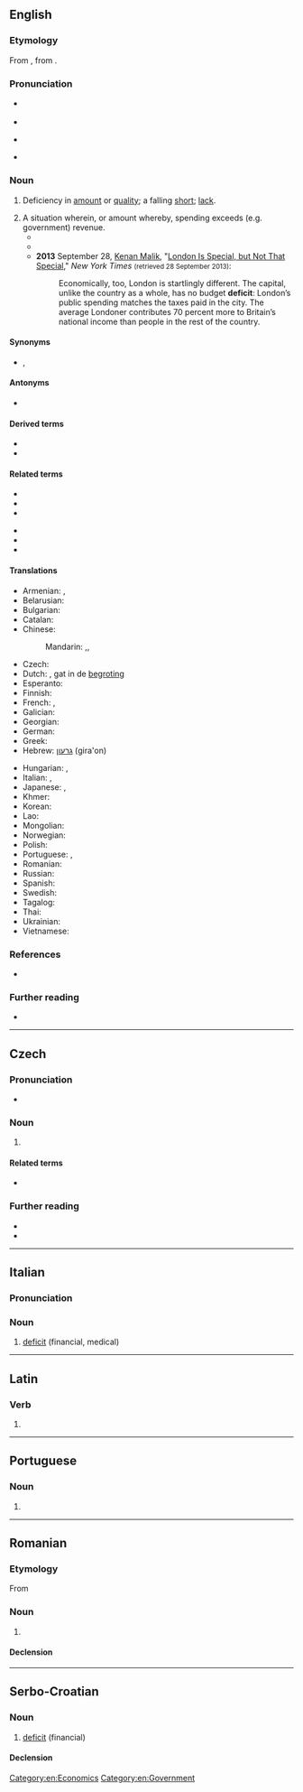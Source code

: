 {{also|déficit|dèficit}}
==English==

===Etymology===
{{root|en|ine-pro|*dʰeh₁-}}
From {{der|en|fr|déficit}}, from {{der|en|la|dēficit}}.

===Pronunciation===
* {{a|RP}} {{IPA|en|/ˈdɛfɪsɪt/}}
* {{audio|en|LL-Q1860 (eng)-Vealhurl-deficit.wav|Audio (RP)}}
* {{a|GA}} {{IPA|en|/ˈdɛfəsɪt/}}
* {{hyphenation|en|de|fi|cit}}

===Noun===
{{en-noun}}

# Deficiency in [[amount]] or [[quality]]; a falling [[short]]; [[lack]].
#: {{ux|en|The crop output this year has been comparatively small, owing to the '''deficit''' in rainfall.}}
# A situation wherein, or amount whereby, spending exceeds (e.g. government) revenue.
#* {{quote-journal|en|year=1962|month=October|title=Talking of Trains: Passed to you, Mr. Macmillan|journal=Modern Railways|page=220|text=Dr. Beeching's obvious intent is that if Scottish&mdash;and similarly unprofitable English and Welsh&mdash;railways are to be maintained, it must be done by an unconcealed subsidy; he is determined that the railways shall no longer be preoccupied with&mdash;and derided for&mdash;immense '''deficits''' which include the burden of social services the State must openly underwrite, if it wants them.}}
#* {{quote-journal|en|work=Contra Costa Times|title=It's Time for a Reality Check on the Deficit|city=Contra Costa, CA|date=August 4, 1996|passage=But Wall Street, which has a case of '''deficit'''-attention disorder, is no longer focused on a balanced budget. "The bond market only worries about one thing at [a time.]}}
#* '''2013''' September 28, [[w:Kenan Malik|Kenan Malik]], "[http://www.nytimes.com/2013/09/29/opinion/sunday/london-is-special-but-not-that-special.html?ref=opinion London Is Special, but Not That Special]," ''New York Times'' <small>(retrieved 28 September 2013)</small>:
#*: Economically, too, London is startlingly different. The capital, unlike the country as a whole, has no budget '''deficit''': London’s public spending matches the taxes paid in the city. The average Londoner contributes 70 percent more to Britain’s national income than people in the rest of the country.

====Synonyms====
* {{l|en|fiscal deficit}}, {{l|en|shortfall}}

====Antonyms====
* {{l|en|surplus}}

====Derived terms====
* {{l|en|fiscal deficit}}
* {{l|en|trade deficit}}

====Related terms====
{{rel-top}}
* {{l|en|defect}}
* {{l|en|defection}}
* {{l|en|defective}}
{{rel-mid}}
* {{l|en|defector}}
* {{l|en|deficiency}}
* {{l|en|deficient}}
{{rel-bottom}}

====Translations====
{{trans-see|deficiency}}

{{trans-top|situation wherein spending exceeds government revenue}}
* Armenian: {{t+|hy|դեֆիցիտ|sc=Armn}}, {{t+|hy|պակասուրդ|sc=Armn}}
* Belarusian: {{t|be|дэфіцы́т|m}}
* Bulgarian: {{t+|bg|дефици́т|m}}
* Catalan: {{t+|ca|dèficit|m}}
* Chinese:
*: Mandarin: {{t+|cmn|赤字|tr=chìzì|sc=Hani}},{{t+|cmn|亏损|tr=Kuīkong}},{{t+|cmn|亏空|tr=kuīkōng}}
* Czech: {{t+|cs|deficit|m}}
* Dutch: {{t+|nl|tekort}}, gat {{g|n}} in de [[begroting]] {{g|f}}
* Esperanto: {{t|eo|deficito}}
* Finnish: {{t+|fi|vaje}}
* French: {{t|fr|déficit budgétaire}}, {{t+|fr|déficit}} {{q|note: ''déficit'' in French also has a broader meaning}}
* Galician: {{t|gl|déficit|m}}
* Georgian: {{t|ka|დეფიციტი}}
* German: {{t+|de|Defizit|n}}
* Greek: {{t+|el|έλλειμμα|n}}
* Hebrew: [[גרעון]] (gira'on) {{g|m}}
{{trans-mid}}
* Hungarian: {{t+|hu|hiány}}, {{t+|hu|deficit}}
* Italian: {{t+|it|deficit|m}}, {{t|it|disavanzo|m}}
* Japanese: {{t+|ja|赤字|tr=あかじ, akaji}}, {{t+|ja|欠損|tr=けっそん, kesson}}
* Khmer: {{t-needed|km}}
* Korean: {{t+|ko|적자}}
* Lao: {{t|lo|ຂາດດຸນ}}
* Mongolian: {{t-needed|mn}}
* Norwegian: {{t|no|underskudd}}
* Polish: {{t+|pl|deficyt|m}}
* Portuguese: {{t+|pt|déficit}} {{q|chiefly|Brazil}}, {{t+|pt|défice|m}} {{q|Portugal}}
* Romanian: {{t+|ro|deficit|n}}
* Russian: {{t+|ru|дефици́т|m}}
* Spanish: {{t+|es|déficit}}
* Swedish: {{t+|sv|underskott}}
* Tagalog: {{t|tl|depisit}}
* Thai: {{t-needed|th}}
* Ukrainian: {{t|uk|дефіци́т|m}}
* Vietnamese: {{t|vi|sự thâm hụt}}
{{trans-bottom}}

===References===
* {{R:Webster 1913}}

===Further reading===
* {{pedia}}

[[Category:en:Economics]]
[[Category:en:Government]]

----

==Czech==

===Pronunciation===
* {{cs-IPA}}

===Noun===
{{cs-noun|g=m-in}}

# {{l|en|deficit}}

====Related terms====
* {{l|cs|defekt|g=m}}

===Further reading===
* {{R:PSJC}}
* {{R:SSJC}}

----

==Italian==

===Pronunciation===
{{it-pr|dèficit}}

===Noun===
{{it-noun|m|#}}

# [[#English|deficit]] (financial, medical)

----

==Latin==

===Verb===
{{la-verb-form|dēficit}}

# {{inflection of|la|dēficiō||3|s|pres|actv|indc}}

----

==Portuguese==

===Noun===
{{pt-noun|m|pl=deficits}}

# {{alternative form of|pt|déficit}}

----

==Romanian==

===Etymology===
From {{bor|ro|fr|déficit}}

===Noun===
{{ro-noun|n|deficite}}

# {{l|en|deficit}}

====Declension====
{{ro-noun-n}}

----

==Serbo-Croatian==

===Noun===
{{sh-noun|g=m|head=dȅficit}}

# [[#English|deficit]] (financial)

====Declension====
{{sh-decl-noun
|deficit|deficiti
|deficita|deficita
|deficitu|deficitima
|deficit|deficite
|deficite|deficiti
|deficitu|deficitima
|deficitom|deficitima
}}